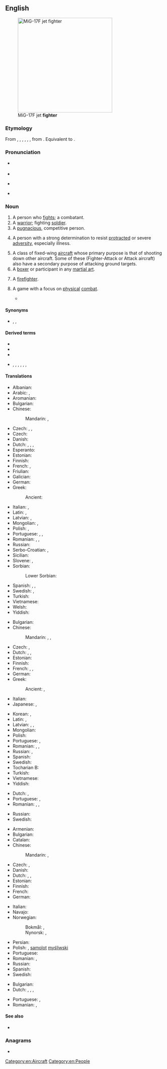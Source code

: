 ==English==
[[Image:MiG-17F Top View.JPG|thumb|right|300px|MiG-17F jet '''fighter''']]

===Etymology===
From {{inh|en|enm|fightere}}, {{m|enm|fyghtor}}, {{m|enm|feghtere}}, {{m|enm|feghtare}}, {{m|enm|fiȝtare}}, {{m|enm|fiȝtere}}, from {{inh|en|ang|feohtere}}. Equivalent to {{suffix|en|fight|er|id2=agent noun}}.

===Pronunciation===
* {{a|RP}} {{IPA|en|/ˈfaɪ.tə(ɹ)/}}
* {{audio|en|LL-Q1860 (eng)-Vealhurl-fighter.wav |Audio (UK)}}
* {{a|GenAm}} {{IPA|en|/ˈfaɪtɚ/|[ˈfaɪ̯ɾɚ]}}
* {{rhymes|en|aɪtə(r)}}

===Noun===
{{en-noun}}

# A person who [[fight]]s; a combatant.
# A [[warrior]]; fighting [[soldier]].
# A [[pugnacious]], competitive person.
# {{lb|en|eulogistic}} A person with a strong determination to resist [[protracted]] or severe [[adversity]], especially illness.
# A class of fixed-wing [[aircraft]] whose primary purpose is that of shooting down other aircraft. Some of these (Fighter-Attack or Attack aircraft) also have a secondary purpose of attacking ground targets.
# A [[boxer]] or participant in any [[martial art]].
# {{lb|en|colloquial}} A [[firefighter]].
# {{lb|en|video games}} A game with a focus on [[physical]] [[combat]].
#* {{quote-text|en|year=2004|author=Simon Carless|title=Gaming Hacks|page=59|passage=Still, it's excellent software, especially for one-on-one fighting titles such as the King Of Fighters series, classic Street Fighter II variants, and newer one-on-one '''fighters''' such as Garou.}}

====Synonyms====
* {{l|en|warrior}}, {{l|en|combatant}}, {{l|en|soldier}}

====Derived terms====
* {{l|en|cage fighter}}
* {{l|en|freedom fighter}}
* {{l|en|prizefighter}}
* {{sense|aircraft}} {{l|en|fighter-bomber}}, {{l|en|fighter-interceptor}}, {{l|en|fighter plane}}, {{l|en|foo fighter}}, {{l|en|fighter jet}}, {{l|en|stealth fighter}}, {{l|en|strike fighter}}

====Translations====
{{trans-top|person who fights}}
* Albanian: {{t+|sq|luftëtar|m}}
* Arabic: {{t|ar|مُبَارِز|m}}, {{t|ar|مُقَاتِل}}
* Aromanian: {{t|rup|alumtãtor|m}}
* Bulgarian: {{t+|bg|борец|m|sc=Cyrl}}
* Chinese:
*: Mandarin: {{t+|cmn|戰鬥者}}, {{t+|cmn|战斗者|tr=zhàndoùzhě}}
* Czech: {{t|cop|ⲣⲉϥⲙⲓϣⲓ|m}}, {{t|cop|ⲁⲅⲱⲛⲓⲑⲉⲧⲏⲥ|m}}, {{t|cop|ⲣⲉϥϯ|m}}
* Czech: {{t+|cs|bojovník|m}}
* Danish: {{t|da|kriger|c}}
* Dutch: {{t+|nl|vechter|m}}, {{t+|nl|strijder|m}}, {{t+|nl|kamper|m}}, {{t+|nl|bestrijder|m}}
* Esperanto: {{t|eo|batalanto}}
* Estonian: {{t|et|võitleja}}
* Finnish: {{t+|fi|taistelija}}
* French: {{t+|fr|combattant|m}}, {{t+|fr|lutteur|m}}
* Friulian: {{t|fur|lotadôr|m}}
* Galician: {{t|gl|loitador|m}}
* German: {{t+|de|Kämpfer|m}}
* Greek:
*: Ancient: {{t|grc|μαχητής|m}}
{{trans-mid}}
* Italian: {{t+|it|combattente|m|f}}, {{t+|it|lottatore|m}}
* Latin: {{t|la|bellator}}, {{t+|la|bellātrix|f}}
* Latvian: {{t|lv|cīnītājs|m}}, {{t|lv|cīnītāja|f}}
* Mongolian: {{t+|mn|байлдагч|sc=Cyrl}}, {{t+|mn|цэрэг|sc=Cyrl}}
* Polish: {{t+|pl|wojownik|m}}, {{t+|pl|bojownik|m}}
* Portuguese: {{t+|pt|lutador|m}}, {{t|pt|lutadora|f}}, {{t+|pt|combatente|m|f}}
* Romanian: {{t+|ro|combatant|m}}, {{t+|ro|luptător|m}}, {{t|ro|combatantă|f}}
* Russian: {{t+|ru|боре́ц|m}}
* Serbo-Croatian: {{t+|sh|borac|m}}, {{t+|sh|bojovnik|m}}
* Sicilian: {{t|scn|luttaturi|m}}
* Slovene: {{t+|sl|bórec|m}}, {{t|sl|bórka|f}}
* Sorbian:
*: Lower Sorbian: {{t|dsb|wójowaŕ|m}}
* Spanish: {{t+|es|guerrero}}, {{t+|es|combatiente|m}}, {{t+|es|luchador|m}}
* Swedish: {{t+|sv|kämpe|c}}, {{t|sv|slagskämpe|c}}
* Turkish: {{t+|tr|dövüşçü}}
* Vietnamese: {{t|vi|người hiếu chiến}}
* Welsh: {{t+|cy|ymladdwr|m}}
* Yiddish: {{t|yi|קעמפֿער|m}}
{{trans-bottom}}

{{trans-top|warrior}}
* Bulgarian: {{t+|bg|боец|m|sc=Cyrl}}
* Chinese:
*: Mandarin: {{t+|cmn|戰士}}, {{t+|cmn|战士|tr=zhànshì}}, {{t+|cmn|武士|tr=wǔshì}}
* Czech: {{t+|cs|bojovník|m}}, {{t+|cs|válečník|m}}
* Dutch: {{t+|nl|krijger|m}}, {{t+|nl|strijder|m}}, {{t+|nl|kamper|m}}
* Estonian: {{t|et|võitleja}}
* Finnish: {{t+|fi|soturi}}
* French: {{t+|fr|combattant|m}}, {{t+|fr|lutteur|m}}, {{t+|fr|guerrier|m}}
* German: {{t+|de|Kämpfer|m}}
* Greek:
*: Ancient: {{t|grc|μαχητής|m}}, {{t|grc|πολεμιστής|m}}
* Italian: {{t+|it|guerriero|m}}
* Japanese: {{t+|ja|戦士|tr=せんし, senshi}}, {{t+|ja|武士|tr=ぶし, bushi}}
{{trans-mid}}
* Korean: {{t+|ko|전사}}, {{t+|ko|무사}}
* Latin: {{t|la|bellātor|m}}, {{t+|la|bellātrix|f}}
* Latvian: {{t|lv|karotājs|m}}, {{t|lv|cīnītājs|m}}, {{t|lv|karavīrs|m}}
* Mongolian: {{t+|mn|байлдагч|sc=Cyrl}}
* Polish: {{t+|pl|żołnierz|m}}
* Portuguese: {{t+|pt|guerreiro|m}}, {{t+|pt|guerreira|f}}
* Romanian: {{t+|ro|războinic|m}}, {{t+|ro|luptător|m}}, {{t|ro|războinică|f}}
* Russian: {{t+|ru|бое́ц|m}}, {{t+|ru|во́ин|m}}
* Spanish: {{t+|es|guerrero|m}}
* Swedish: {{t+|sv|krigare|c}}
* Tocharian B: {{t|txb|wetāᵤ}}
* Turkish: {{t+|tr|savaşçı}}
* Vietnamese: {{t+|vi|quân nhân}}
* Yiddish: {{t|yi|קעמפֿער|m}}
{{trans-bottom}}

{{trans-top|pugnacious, competitive person}}
* Dutch: {{t+|nl|vechter|m}}, {{t+|nl|kamper|m}}
* Portuguese: {{t+|pt|lutador|m}}, {{t|pt|lutadora|f}}
* Romanian: {{t+|ro|luptător|m}}, {{t|ro|persoană combativă|f}}, {{t|ro|persoană bătăioasă|f}}
{{trans-mid}}
* Russian: {{t+|ru|бое́ц|m}}
* Swedish: {{t+|sv|kämpe|c}}
{{trans-bottom}}

{{trans-top|aircraft type}}
* Armenian: {{t+|hy|կործանիչ}}
* Bulgarian: {{t+|bg|изтреби́тел|m|sc=Cyrl}}
* Catalan: {{t+|ca|caça|m}}
* Chinese:
*: Mandarin: {{t+|cmn|戰鬥機}}, {{t+|cmn|战斗机|tr=zhàndòujī}}
* Czech: {{t+|cs|stíhačka|f}}, {{t|cs|stíhací letoun|m}}
* Danish: {{t|da|kampfly|n}}
* Dutch: {{t+|nl|gevechtsvliegtuig|n}}, {{t+|nl|jachtvliegtuig|n}}, {{t+|nl|jager|m}}
* Estonian: {{t|et|hävitaja}}
* Finnish: {{t+|fi|hävittäjä}}
* French: {{t+|fr|chasseur}}
* German: {{t+|de|Jäger|m}}
{{trans-mid}}
* Italian: {{t+|it|caccia|m}}
* Navajo: {{t|nv|chidí naatʼaʼí dilwoʼí}}
* Norwegian:
*: Bokmål: {{t|nb|jagerfly|n}}, {{t|nb|kampfly|n}}
*: Nynorsk: {{t|nn|jagarfly|n}}, {{t|nn|kampfly|n}}
* Persian: {{t+|fa|جنگنده|tr=jangande|sc=fa-Arab}}
* Polish: {{t+|pl|myśliwiec}}, [[samolot]] [[myśliwski]] {{g|m}}
* Portuguese: {{t+|pt|caça}}
* Romanian: {{t|ro|avion de luptă|n}}, {{t|ro|avion de vânătoare|n}}
* Russian: {{t+|ru|истреби́тель|m}}
* Spanish: {{t+|es|caza}}
* Swedish: {{t+|sv|jaktflygplan|n}}
{{trans-bottom}}

{{trans-see|boxer}}

{{trans-top|participant in a martial art}}
* Bulgarian: {{t+|bg|боец|m|sc=Cyrl}}
* Dutch: {{t+|nl|vechter|m}}, {{t|nl|vechtsporter|m}}, {{t+|nl|kamper|m}}, {{t+|nl|kampvechter|m}}
{{trans-mid}}
* Portuguese: {{t+|pt|lutador|m}}, {{t|pt|lutadora|f}}
* Romanian: {{t+|ro|luptător|m}}, {{t+|ro|luptătoare|f}}
{{trans-bottom}}

====See also====
* {{l|en|combatant}}

===Anagrams===
* {{anagrams|en|a=efghirt|freight|refight}}

[[Category:en:Aircraft]]
[[Category:en:People]]